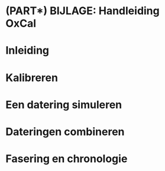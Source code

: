 # (PART\*) BIJLAGE: Handleiding OxCal {-}

# Inleiding {-}

# Kalibreren {-}

# Een datering simuleren {-}

# Dateringen combineren {-}

# Fasering en chronologie {-}

